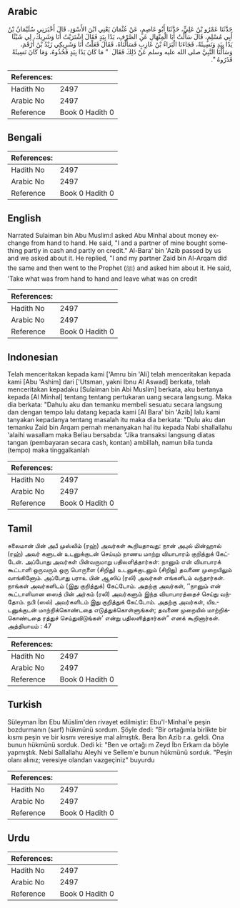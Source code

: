 ## Arabic


<div dir="rtl" lang="ar" style={{fontSize:'larger',backgroundColor:'#f8f9fa',padding:20}}>
حَدَّثَنَا عَمْرُو بْنُ عَلِيٍّ، حَدَّثَنَا أَبُو عَاصِمٍ، عَنْ عُثْمَانَ يَعْنِي ابْنَ الأَسْوَدِ، قَالَ أَخْبَرَنِي سُلَيْمَانُ بْنُ أَبِي مُسْلِمٍ، قَالَ سَأَلْتُ أَبَا الْمِنْهَالِ عَنِ الصَّرْفِ، يَدًا بِيَدٍ فَقَالَ اشْتَرَيْتُ أَنَا وَشَرِيكٌ، لِي شَيْئًا يَدًا بِيَدٍ وَنَسِيئَةً، فَجَاءَنَا الْبَرَاءُ بْنُ عَازِبٍ فَسَأَلْنَاهُ، فَقَالَ فَعَلْتُ أَنَا وَشَرِيكِي زَيْدُ بْنُ أَرْقَمَ، وَسَأَلْنَا النَّبِيَّ صلى الله عليه وسلم عَنْ ذَلِكَ فَقَالَ ‏ "‏ مَا كَانَ يَدًا بِيَدٍ فَخُذُوهُ، وَمَا كَانَ نَسِيئَةً فَذَرُوهُ ‏"‏‏.‏
</div>
<div style={{backgroundColor:'#f8f9fa',padding:20, marginBottom: 10}}><table> <thead> <tr> <th>References:</th> <th></th> </tr> </thead> <tbody><tr><td>Hadith No</td><td>2497</td></tr><tr><td>Arabic No</td><td>2497</td></tr><tr><td>Reference</td><td>Book 0 Hadith 0</td></tr></tbody></table></div>

## Bengali


<div dir="ltr" lang="bn" style={{fontSize:'larger',backgroundColor:'#f8f9fa',padding:20}}>

</div>
<div style={{backgroundColor:'#f8f9fa',padding:20, marginBottom: 10}}><table> <thead> <tr> <th>References:</th> <th></th> </tr> </thead> <tbody><tr><td>Hadith No</td><td>2497</td></tr><tr><td>Arabic No</td><td>2497</td></tr><tr><td>Reference</td><td>Book 0 Hadith 0</td></tr></tbody></table></div>

## English


<div dir="ltr" lang="en" style={{fontSize:'larger',backgroundColor:'#f8f9fa',padding:20}}>
Narrated Sulaiman bin Abu Muslim:I asked Abu Minhal about money exchange from hand to hand. He said, "I and a partner of mine bought something partly in cash and partly on credit." Al-Bara' bin 'Azib passed by us and we asked about it. He replied, "I and my partner Zaid bin Al-Arqam did the same and then went to the Prophet (ﷺ) and asked him about it. He said, 'Take what was from hand to hand and leave what was on credit
</div>
<div style={{backgroundColor:'#f8f9fa',padding:20, marginBottom: 10}}><table> <thead> <tr> <th>References:</th> <th></th> </tr> </thead> <tbody><tr><td>Hadith No</td><td>2497</td></tr><tr><td>Arabic No</td><td>2497</td></tr><tr><td>Reference</td><td>Book 0 Hadith 0</td></tr></tbody></table></div>

## Indonesian


<div dir="ltr" lang="id" style={{fontSize:'larger',backgroundColor:'#f8f9fa',padding:20}}>
Telah menceritakan kepada kami ['Amru bin 'Ali] telah menceritakan kepada kami [Abu 'Ashim] dari ['Utsman, yakni Ibnu Al Aswad] berkata, telah menceritakan kepadaku [Sulaiman bin Abi Muslim] berkata, aku bertanya kepada [Al Minhal] tentang tentang pertukaran uang secara langsung. Maka dia berkata: "Dahulu aku dan temanku membeli sesuatu secara langsung dan dengan tempo lalu datang kepada kami [Al Bara' bin 'Azib] lalu kami tanyakan kepadanya tentang masalah itu maka dia berkata: "Dulu aku dan temanku Zaid bin Arqam pernah menanyakan hal itu kepada Nabi shallallahu 'alaihi wasallam maka Beliau bersabda: "Jika transaksi langsung diatas tangan (pembayaran secara cash, kontan) ambillah, namun bila tunda (tempo) maka tinggalkanlah
</div>
<div style={{backgroundColor:'#f8f9fa',padding:20, marginBottom: 10}}><table> <thead> <tr> <th>References:</th> <th></th> </tr> </thead> <tbody><tr><td>Hadith No</td><td>2497</td></tr><tr><td>Arabic No</td><td>2497</td></tr><tr><td>Reference</td><td>Book 0 Hadith 0</td></tr></tbody></table></div>

## Tamil


<div dir="ltr" lang="ta" style={{fontSize:'larger',backgroundColor:'#f8f9fa',padding:20}}>
சுலைமான் பின் அபீ முஸ்லிம் (ரஹ்) அவர்கள் கூறியதாவது: நான் அபுல் மின்ஹால் (ரஹ்) அவர் களுடன் உடனுக்குடன் செய்யும் நாணய மாற்று வியாபாரம் குறித்துக் கேட்டேன். அப்போது அவர்கள் பின்வருமாறு பதிலளித்தார்கள்: நானும் என் வியாபாரக் கூட்டாளி ஒருவரும் ஒரு பொருளை (சிறிது) உடனுக்குடனும் (சிறிது) தவணை முறையிலும் வாங்கினோம். அப்போது பராஉ பின் ஆஸிப் (ரலி) அவர்கள் எங்களிடம் வந்தார்கள். நாங்கள் அவர்களிடம் (இது குறித்துக்) கேட்டோம். அதற்கு அவர்கள், ‘‘நானும் என் கூட்டாளியான ஸைத் பின் அர்கம் (ரலி) அவர்களும் இந்த வியாபாரத்தைச் செய்து வந்தோம். நபி (ஸல்) அவர்களிடம் இது குறித்துக் கேட்டோம். அதற்கு அவர்கள், யிஉடனுக்குடன் மாற்றிக்கொண்டதை எடுத்துக்கொள்ளுங்கள்; தவணை முறையில் மாற்றிக்கொண்டதை ரத்துச் செய்துவிடுங்கள்’ என்று பதிலளித்தார்கள்” எனக் கூறினார்கள். அத்தியாயம் : 47
</div>
<div style={{backgroundColor:'#f8f9fa',padding:20, marginBottom: 10}}><table> <thead> <tr> <th>References:</th> <th></th> </tr> </thead> <tbody><tr><td>Hadith No</td><td>2497</td></tr><tr><td>Arabic No</td><td>2497</td></tr><tr><td>Reference</td><td>Book 0 Hadith 0</td></tr></tbody></table></div>

## Turkish


<div dir="ltr" lang="tr" style={{fontSize:'larger',backgroundColor:'#f8f9fa',padding:20}}>
Süleyman İbn Ebu Müslim'den rivayet edilmiştir: Ebu'I-Minhal'e peşin bozdurmanın (sarf) hükmünü sordum. Şöyle dedi: "Bir ortağımla birlikte bir kısmı peşin ve bir kısmı veresiye mal almıştık. Bera İbn Azib r.a. geldi. Ona bunun hükmünü sorduk. Dedi ki: "Ben ve ortağı m Zeyd İbn Erkam da böyle yapmıştık. Nebi Sallallahu Aleyhi ve Sellem'e bunun hükmünü sorduk. "Peşin olanı alınız; veresiye olandan vazgeçiniz" buyurdu
</div>
<div style={{backgroundColor:'#f8f9fa',padding:20, marginBottom: 10}}><table> <thead> <tr> <th>References:</th> <th></th> </tr> </thead> <tbody><tr><td>Hadith No</td><td>2497</td></tr><tr><td>Arabic No</td><td>2497</td></tr><tr><td>Reference</td><td>Book 0 Hadith 0</td></tr></tbody></table></div>

## Urdu


<div dir="rtl" lang="ur" style={{fontSize:'larger',backgroundColor:'#f8f9fa',padding:20}}>

</div>
<div style={{backgroundColor:'#f8f9fa',padding:20, marginBottom: 10}}><table> <thead> <tr> <th>References:</th> <th></th> </tr> </thead> <tbody><tr><td>Hadith No</td><td>2497</td></tr><tr><td>Arabic No</td><td>2497</td></tr><tr><td>Reference</td><td>Book 0 Hadith 0</td></tr></tbody></table></div>